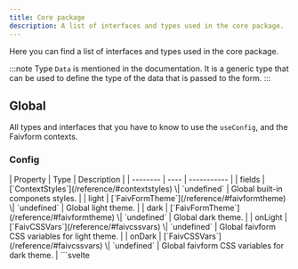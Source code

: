 ```yaml
---
title: Core package
description: A list of interfaces and types used in the core package.
---
```



Here you can find a list of interfaces and types used in the core package.

:::note
Type `Data` is mentioned in the documentation. It is a generic type that can be used to define the type of the data that is passed to the form.
:::

## Global

All types and interfaces that you have to know to use the `useConfig`, and the Faivform contexts.

### Config
<Tabs>
  <TabItem label="Definition">
    | Property | Type | Description |
    | -------- | ---- | ----------- |
    | fields | [`ContextStyles`](/reference/#contextstyles) \| `undefined` | Global built-in componets styles. |
    | light | [`FaivFormTheme`](/reference/#faivformtheme) \| `undefined` | Global light theme. |
    | dark | [`FaivFormTheme`](/reference/#faivformtheme) \| `undefined` | Global dark theme. |
    | onLight | [`FaivCSSVars`](/reference/#faivcssvars) \| `undefined` | Global faivform CSS variables for light theme. |
    | onDark | [`FaivCSSVars`](/reference/#faivcssvars) \| `undefined` | Global faivform CSS variables for dark theme. |
  </TabItem>
  <TabItem label="Usage">
    ```svelte
    <script lang="ts">
      import { setConfig } from "@tuentyfaiv/svelte-form";

      import type { Config } from "@tuentyfaiv/svelte-form";

      const config: Config = {
        fields: {
          // ... styles
        },
        vars: {
          // ... vars
        },
      };

      setConfig(config);
    </script>
    ```
  </TabItem>
</Tabs>

### ContextForm

An interface that defines the form context.

<Tabs>
  <TabItem label="Definition">
    | Property | Type | Description |
    | -------- | ---- | ----------- |
    | loading | `Writable<boolean>` | Whether the form is loading or not. |
    | errors | `Writable<`[`Errors`](/reference/#errors)`<Data>>` | The errors of the fields. |
    | data | `Writable<Data>` | The values of the fields. |
    | styles | `Writable<`[`ContextStyles`](/reference/#contextstyles)`>` | The styles of the form. |
    | reset | `(clear?: boolean, starting?: Data) => void` | Resets the form. |
    | setError | `(field: Keys, error?: string \| null) => Promise<void>` | Sets the error of a field. |
    | setField | `(field: Keys, value: Data[Keys], validate?: boolean) => Promise<void>` | Sets the value of a field. |
    | check | `(event: `[`UserEvent`](/reference/#userevent)`<HTMLInputElement \| HTMLTextAreaElement, FocusEvent \| Event>) => Promise<void>` | Checks the value of a field. |
  </TabItem>
  <TabItem label="Usage">
    ```svelte
    <script lang="ts">
      import { useForm } from "@tuentyfaiv/svelte-form";

      import type { ContextForm } from "@tuentyfaiv/svelte-form";

      const form: ContextForm = useForm("myform");
    </script>
    ```
  </TabItem>
</Tabs>

### ContextStyles

An interface that defines the field styles.

<Tabs>
  <TabItem label="Definition">
    | Property | Type | Description |
    | -------- | ---- | ----------- |
    | replace | `boolean \| undefined` | Whether the styles should replace the default styles or not. |
    | field | [`FieldStyles`](/reference/#fieldstyles) \| `undefined` | The styles of the [`Field`](/components/field/). |
    | select | [`SelectStyles`](/reference/#selectstyles) \| `undefined` | The styles of the [`Select`](/components/select/). |
    | option | [`OptionStyles`](/reference/#optionstyles) \| `undefined` | The styles of the [`Option`](/components/option/). |
    | file | [`FileStyles`](/reference/#filestyles) \| `undefined` | The styles of the [`File`](/components/file/). |
    | errors | [`ErrorsStyles`](/reference/#errorsstyles) \| `undefined` | The styles of the [`Errors`](/components/errors/). |
    | icons | [`Icons`](/reference/#icons) \| `null` \| `undefined` | The icons of the form. |
  </TabItem>
  <TabItem label="Usage">
    ```typescript
    import type { ContextStyles } from "@tuentyfaiv/svelte-form";

    const styles: ContextStyles = {
      // ... styles
    };
    ```
  </TabItem>
</Tabs>

### FaivFormTheme

An type that defines the faivform theme.

<Tabs>
  <TabItem label="Definition">
    | Property | Type | Description |
    | -------- | ---- | ----------- |
    | font | `string \| undefined` | The font of the form. |
    | space | `string \| undefined` | The space of the form. |
    | radius | `string \| undefined` | The radius of the form. |
    | white | `string \| undefined` | The white color of the form. |
    | black | `string \| undefined` | The black color of the form. |
    | primary | [`FaivFormThemePalette`](/reference/#faivformthemepalette) \| `undefined` | The primary theme. |
    | secondary | [`FaivFormThemePalette`](/reference/#faivformthemepalette) \| `undefined` | The secondary theme. |
    | accent | [`FaivFormThemePalette`](/reference/#faivformthemepalette) \| `undefined` | The accent theme. |
    | error | [`FaivFormThemePalette`](/reference/#faivformthemepalette) \| `undefined` | The error theme. |
    | warning | [`FaivFormThemePalette`](/reference/#faivformthemepalette) \| `undefined` | The warning theme. |
    | success | [`FaivFormThemePalette`](/reference/#faivformthemepalette) \| `undefined` | The success theme. |
    | placeholder | [`FaivFormThemePalette`](/reference/#faivformthemepalette) \| `undefined` | The placeholder theme. |
  </TabItem>
  <TabItem label="Usage">
    ```typescript
    import type { FaivFormTheme } from "@tuentyfaiv/svelte-form";

    const theme: FaivFormTheme = {
      // ... theme
    };
    ```
  </TabItem>
</Tabs>

### FaivFormThemePalette

A type that defines the faivform theme palette.

<Tabs>
  <TabItem label="Definition">
    | Property | Type | Description |
    | -------- | ---- | ----------- |
    | 50 | `string \| undefined` | The 50 color of the theme. |
    | 100 | `string \| undefined` | The 100 color of the theme. |
    | 200 | `string \| undefined` | The 200 color of the theme. |
    | 300 | `string \| undefined` | The 300 color of the theme. |
    | 400 | `string \| undefined` | The 400 color of the theme. |
    | 500 | `string \| undefined` | The 500 color of the theme. |
    | 600 | `string \| undefined` | The 600 color of the theme. |
    | 700 | `string \| undefined` | The 700 color of the theme. |
    | 800 | `string \| undefined` | The 800 color of the theme. |
    | 900 | `string \| undefined` | The 900 color of the theme. |
  </TabItem>
  <TabItem label="Usage">
    ```typescript
    import type { FaivFormThemePalette } from "@tuentyfaiv/svelte-form";

    const palette: FaivFormThemePalette = {
      // ... palette
    };
    ```
  </TabItem>
</Tabs>

### FaivCSSVars

A type that defines the faivform CSS variables.

<Tabs>
  <TabItem label="Definition">
    | Property | Type | Description |
    | -------- | ---- | ----------- |
    | primary | [`FaivColorVars`](/reference/#faivcolorvars) \| `undefined` | The primary CSS vars. |
    | secondary | [`FaivColorVars`](/reference/#faivcolorvars) \| `undefined` | The secondary CSS vars. |
    | accent | [`FaivColorVars`](/reference/#faivcolorvars) \| `undefined` | The accent CSS vars. |
    | error | [`FaivColorVars`](/reference/#faivcolorvars) \| `undefined` | The error CSS vars. |
    | warning | [`FaivColorVars`](/reference/#faivcolorvars) \| `undefined` | The warning CSS vars. |
    | success | [`FaivColorVars`](/reference/#faivcolorvars) \| `undefined` | The success CSS vars. |
    | placeholder | [`FaivColorVars`](/reference/#faivcolorvars) \| `undefined` | The placeholder CSS vars. |
    | shadow | [`FaivShadowVars`](/reference/#faivshadowvars) \| `undefined` | The shadow CSS vars. |
    | border | [`FaivBorderVars`](/reference/#faivbordervars) \| `undefined` | The border CSS vars. |
  </TabItem>
  <TabItem label="Usage">
    ```typescript
    import type { FaivCSSVars } from "@tuentyfaiv/svelte-form";

    const vars: FaivCSSVars = {
      // ... vars
    };
    ```
  </TabItem>
</Tabs>

### FaivColorVars

An interface that defines the faivform color CSS variables.

<Tabs>
  <TabItem label="Definition">
    | Property | Type | Description |
    | -------- | ---- | ----------- |
    | color | `string \| undefined` | The color CSS variable. |
    | opacity | `string \| undefined` | The opacity CSS variable. |
    | text | `string \| undefined` | The text color CSS variable. |
    | "text-opacity" | `string \| undefined` | The text color opacity CSS variable. |
    | font | `string \| undefined` | The font CSS variable. |
  </TabItem>
  <TabItem label="Usage">
    ```typescript
    import type { FaivColorVars } from "@tuentyfaiv/svelte-form";

    const color: FaivColorVars = {
      // ... color
    };
    ```
  </TabItem>
</Tabs>

### FaivShadowVars

An interface that defines the faivform shadow CSS variables.

<Tabs>
  <TabItem label="Definition">
    | Property | Type | Description |
    | -------- | ---- | ----------- |
    | base | `string \| undefined` | The shadow CSS variable. |
    | size | `string \| undefined` | The size CSS variable. |
    | color | `string \| undefined` | The color CSS variable. |
    | opacity | `string \| undefined` | The opacity color CSS variable. |
  </TabItem>
  <TabItem label="Usage">
    ```typescript
    import type { FaivShadowVars } from "@tuentyfaiv/svelte-form";

    const shadow: FaivShadowVars = {
      // ... shadow
    };
    ```
  </TabItem>
</Tabs>

### FaivBorderVars

An interface that defines the faivform border CSS variables.

<Tabs>
  <TabItem label="Definition">
    | Property | Type | Description |
    | -------- | ---- | ----------- |
    | base | `string \| undefined` | The border CSS variable. |
    | width | `string \| undefined` | The width CSS variable. |
    | style | `string \| undefined` | The style CSS variable. |
    | color | `string \| undefined` | The color CSS variable. |
    | opacity | `string \| undefined` | The opacity color CSS variable. |
  </TabItem>
  <TabItem label="Usage">
    ```typescript
    import type { FaivBorderVars } from "@tuentyfaiv/svelte-form";

    const border: FaivBorderVars = {
      // ... border
    };
    ```
  </TabItem>
</Tabs>

## Faivform

All types and interfaces that you have to know to use the core package.

### FaivFormConfig

An interface that defines the config of the form.

<Tabs>
  <TabItem label="Properties">
    | Property | Type | Description |
    | -------- | ---- | ----------- |
    | fields | [`FieldsSchema`](/reference/#fieldsschema) \| [`Adapter`](/reference/#adapter) | The fields of the form. |
    | styles | [`ContextStyles`](/reference/#contextstyles) \| `undefined` | The styles of the form. |
    | context | `string \| undefined` | The context of the form. |
  </TabItem>
  <TabItem label="Usage">
    ```svelte
    <script lang="ts">
      import { faivform } from "@tuentyfaiv/svelte-form";

      import type { FaivFormConfig } from "@tuentyfaiv/svelte-form";

      const config: FaivFormConfig = {
        // ... config
      };

      const form = faivform(config);
    </script>
    ```
  </TabItem>
</Tabs>

### FaivFormStore

An interface that defines the store of the form.

<Tabs>
  <TabItem label="Properties">
    This contains all the properties of the [`ContextForm`](/reference/#contextform) interface and the following:
    | Property | Type | Description |
    | -------- | ---- | ----------- |
    | submit | `submit<T = Data>(action: `[`SubmitAction`](/reference/#submitaction)`<T>, config?: `[`SubmitConfig`](/reference/#submitconfig)`<T>) => `[`Submit`](/reference/#submit)` | Submits the form. |
  </TabItem>
  <TabItem label="Usage">
    ```svelte
    <script lang="ts">
      import { faivform } from "@tuentyfaiv/svelte-form";

      import type { Readable } from "svelte/store";
      import type { FaivFormStore } from "@tuentyfaiv/svelte-form";

      const form: Readable<FaivFormStore<Data>> = faivform({
        // ... config
      });
    </script>
    ```
  </TabItem>
</Tabs>

### Adapter
An abstract class that defines the methods that an adapter must implement.

<Tabs>
  <TabItem label="Definition">
    | Method | Description |
    | ------ | ----------- |
    | `initial(): { fields: Data; errors: `[`Errors`](/reference/#errors)`<Data>; }` | Returns the initial values of the fields and errors. |
    | `validate<T = Data>(data: T): Promise<void>` | Validates the data. |
    | `field(field: keyof Data, value: Data[keyof Data], errors: Writable<`[`Errors`](/reference/#errors)`<Data>>): Promise<void>` | Validates a field. |
    | `errors(error: unknown, errors: Writable<`[`Errors`](/reference/#errors)`<Data>>, handle?: (error: unknown) => (void \| Promise<void>)): Promise<void>` | Handles an error. |
  </TabItem>
  <TabItem label="Usage">
    ```typescript
    import { Adapter } from "@tuentyfaiv/svelte-form";

    class MyAdapter extends Adapter {
      // ... implementation
    }
    ```
  </TabItem>
</Tabs>

### SubmitAction

An type that defines the submit action.

<Tabs>
  <TabItem label="Properties">
    | Property | Type | Description |
    | -------- | ---- | ----------- |
    | values | `Data` | The values of the form. |
  </TabItem>
  <TabItem label="Usage">
    ```typescript
    import type { SubmitAction } from "@tuentyfaiv/svelte-form";

    const submitAction: SubmitAction<Data> = async (values) => {
      // ... do something with the values
    }
    ```
  </TabItem>
</Tabs>

### SubmitConfig

An interface that defines the submit config.

<Tabs>
  <TabItem label="Properties">
    | Property | Type | Description |
    | -------- | ---- | ----------- |
    | error | `((error: unknown) => (void \| Promise<void>)) \| undefined` | A function that handles the error. |
    | finish | `VoidFunction \| undefined` | A function that is called when the submit action is finished whether it was successful or not. |
    | reset | `boolean \| undefined` | Whether the form should be reset or not. |
    | initial | `Data \| undefined` | The initial values of the form. |
  </TabItem>
  <TabItem label="Usage">
    ```typescript
    import type { SubmitConfig } from "@tuentyfaiv/svelte-form";

    const submitConfig: SubmitConfig<Data> = {
      // ... config
    }
    ```
  </TabItem>
</Tabs>

### Submit

An type that defines the function that is called when the form is submitted.

<Tabs>
  <TabItem label="Definition">
    | Property | Type | Description |
    | -------- | ---- | ----------- |
    | event | [`UserEvent`](/reference/#userevent)`<HTMLFormElement, SubmitEvent>` | The submit event. |
  </TabItem>
  <TabItem label="Usage">
    ```svelte
    <script lang="ts">
      import { faivform } from "@tuentyfaiv/svelte-form";

      import type { Submit } from "@tuentyfaiv/svelte-form";

      const form = faivform({
        fields: // ... schema or adapter
      });

      const handleSubmit: Submit = $form.submit(async (values) => {
        // ... do something with the values
      });
    </script>

    <form on:submit={handleSubmit}>
      <!-- ... Fields -->
    </form>
    ```
  </TabItem>
</Tabs>

### UserEvent

An object type that defines the user event. It extends the native event to safely access the current target.

<Tabs>
  <TabItem label="Definition">
    | Property | Type | Description |
    | -------- | ---- | ----------- |
    | currentTarget | `EventTarget & Element` | The current target of the event. |
    | ... | `Event` | All the properties of the event used. |
  </TabItem>
  <TabItem label="Usage">
    ```typescript
    import type { UserEvent } from "@tuentyfaiv/svelte-form";

    function handleEvent(event: UserEvent<HTMLInputElement>) {
      // ... do something with the current target
    }
    ```
  </TabItem>
</Tabs>

### Errors

An object type that defines the errors of the fields.

<Tabs>
  <TabItem label="Definition">
    | Property | Type | Description |
    | -------- | ---- | ----------- |
    | \[field\] | `string \| null` | The error of a field. |
  </TabItem>
  <TabItem label="Usage">
    ```typescript
    import type { Errors } from "@tuentyfaiv/svelte-form";

    const errors: Errors<Data> = {
      // ... errors
    };
    ```
  </TabItem>
</Tabs>

## Schemas

All schemas are defined using TypeScript types. This means that you can use them to define the type of your data.

### FieldsSchema

A object type that defines a schema for a set of fields.

<Tabs>
  <TabItem label="Definition">
    | Property | Type | Description |
    | -------- | ---- | ----------- |
    | \[field\] | [`Schema`](/reference/#schema) \| [`FieldPropSchema`](/reference/#fieldpropschema) \| [`ArraySchema`](/reference/#arrayschema) \| `FieldsSchema` | A field schema. |
  </TabItem>
  <TabItem label="Usage">
    ```typescript
    import type { FieldsSchema } from "@tuentyfaiv/svelte-form";

    const schema = {
      // ... fields
    } satisfies FieldsSchema;
    ```
  </TabItem>
</Tabs>

### Schema

A type that defines the type of a field.

<Tabs>
  <TabItem label="Definition">
    | Value | Description |
    | ----- | ----------- |
    | `RegExp` | A regular expression. |
    | `"string"` | A string. |
    | `"number"` | A number. |
    | `"boolean"` | A boolean. |
    | `"date"` | A date. |
    | `"file"` | A file. |
  </TabItem>
  <TabItem label="Usage">
    ```typescript
    import type { Schema } from "@tuentyfaiv/svelte-form";

    const fieldSchema: Schema = "string";
    ```
  </TabItem>
</Tabs>

### FieldPropSchema

A object type that defines the type of a field.

<Tabs>
  <TabItem label="Definition">
    | Property | Type | Description |
    | -------- | ---- | ----------- |
    | type | [`Schema`](/reference/#schema) | The type of the field. |
    | required | `boolean \| undefined` | Whether the field is required or not. |
    | min | `number \| undefined` | The minimum value of the field. |
    | max | `number \| undefined` | The maximum value of the field. |
  </TabItem>
  <TabItem label="Usage">
    ```typescript
    import type { FieldPropSchema } from "@tuentyfaiv/svelte-form";

    const fieldSchema: FieldPropSchema = {
      type: "string",
      required: true,
      min: 5,
      max: 10,
    };
    ```
  </TabItem>
</Tabs>

### ArraySchema

A object type that defines the type of an array.

<Tabs>
  <TabItem label="Definition">
    | Property | Type | Description |
    | -------- | ---- | ----------- |
    | type | `"array"` | Indicates that the field is an array. |
    | item | [`Schema`](/reference/#schema) \| [`FieldPropSchema`](/reference/#fieldpropschema) \| `ArraySchema` \| [`FieldsSchema`](/reference/#fieldsschema) | The type of the items in the array. |
    | required | `boolean \| undefined` | Whether the array is required or not. |
    | min | `number \| undefined` | The minimum length of the array. |
    | max | `number \| undefined` | The maximum length of the array. |
  </TabItem>
  <TabItem label="Usage">
    ```typescript
    import type { ArraySchema } from "@tuentyfaiv/svelte-form";

    const arraySchema: ArraySchema = {
      type: "array",
      item: "string",
      required: true,
      min: 5,
      max: 10,
    };
    ```
  </TabItem>
</Tabs>

## Styles

All types and interfaces that you have to know to use the styles.

### FieldStyles

An interface that defines the field styles.

<Tabs>
  <TabItem label="Definition">
    | Property | Type | Description |
    | -------- | ---- | ----------- |
    | container | `string \| undefined` | Field container class |
    | label | `string \| undefined` | Field label class |
    | input | `string \| undefined` | Field input class |
    | error | `string \| undefined` | Field error class |
    | area | `string \| undefined` | Field type textarea class |
    | check | `string \| undefined` | Field type checkbox class |
    | action | `string \| undefined` | Field type password action class |
    | icon | `string \| undefined` | Field type password icon class |
    | checked | `string \| undefined` | Field type checkbox checked icon |
    | hide | `string \| undefined` | Field type password hide icon. |
    | show | `string \| undefined` | Field type password show icon. |
  </TabItem>
  <TabItem label="Usage">
    ```typescript
    import type { FieldStyles } from "@tuentyfaiv/svelte-form";

    const styles: FieldStyles = {
      // ... styles
    };
    ```
  </TabItem>
</Tabs>

### SelectStyles

An interface that defines the select styles.

<Tabs>
  <TabItem label="Definition">
    | Property | Type | Description |
    | -------- | ---- | ----------- |
    | container | `string \| undefined` | Select container class |
    | label | `string \| undefined` | Select label class |
    | select | `string \| undefined` | Select select class |
    | value | `string \| undefined` | Select value class |
    | item | `string \| undefined` | Select item class |
    | remove | `string \| undefined` | Select remove class |
    | searchable | `string \| undefined` | Select searchable class |
    | error | `string \| undefined` | Select error class |
    | clear | `string \| undefined` | Select clear class |
    | arrow | `string \| undefined` | Select arrow icon |
    | icon | `string \| undefined` | Select icon class |
    | options | `string \| undefined` | Select options class |
    | option | `string \| undefined` | Select option class |
    | empty | `string \| undefined` | Select empty class |
  </TabItem>
  <TabItem label="Usage">
    ```typescript
    import type { SelectStyles } from "@tuentyfaiv/svelte-form";

    const styles: SelectStyles = {
      // ... styles
    };
    ```
  </TabItem>
</Tabs>

### OptionStyles

An interface that defines the option styles.

<Tabs>
  <TabItem label="Definition">
    | Property | Type | Description |
    | -------- | ---- | ----------- |
    | options | `string \| undefined` | Option options class |
    | container | `string \| undefined` | Option container class |
    | label | `string \| undefined` | Option label class |
    | input | `string \| undefined` | Option input class |
    | content | `string \| undefined` | Option content class |
    | error | `string \| undefined` | Option error class |
  </TabItem>
  <TabItem label="Usage">
    ```typescript
    import type { OptionStyles } from "@tuentyfaiv/svelte-form";

    const styles: OptionStyles = {
      // ... styles
    };
    ```
  </TabItem>
</Tabs>

### FileStyles

An interface that defines the file styles.

<Tabs>
  <TabItem label="Definition">
    | Property | Type | Description |
    | -------- | ---- | ----------- |
    | wrapper | `string \| undefined` | Option wrapper class |
    | cover | `string \| undefined` | Option cover class |
    | remove | `string \| undefined` | Option remove class |
    | item | `string \| undefined` | Option item class |
    | error | `string \| undefined` | Option error class |
    | retry | `string \| undefined` | Option retry class |
    | container | `string \| undefined` | Option container class |
    | label | `string \| undefined` | Option label class |
    | input | `string \| undefined` | Option input class |
  </TabItem>
  <TabItem label="Usage">
    ```typescript
    import type { FileStyles } from "@tuentyfaiv/svelte-form";

    const styles: FileStyles = {
      // ... styles
    };
    ```
  </TabItem>
</Tabs>

### ErrorsStyles

An interface that defines the errors styles.

<Tabs>
  <TabItem label="Definition">
    | Property | Type | Description |
    | -------- | ---- | ----------- |
    | list | `string \| undefined` | Errors list class |
    | item | `string \| undefined` | Errors item class |
  </TabItem>
  <TabItem label="Usage">
    ```typescript
    import type { ErrorsStyles } from "@tuentyfaiv/svelte-form";

    const styles: ErrorsStyles = {
      // ... styles
    };
    ```
  </TabItem>
</Tabs>

### Icons

An interface that defines the icons of the fields.

<Tabs>
  <TabItem label="Definition">
    | Property | Type | Description |
    | -------- | ---- | ----------- |
    | checked | `string \| undefined` | The icon of the checkbox. |
    | hide | `string \| undefined` | The icon of the password when it is hidden. |
    | show | `string \| undefined` | The icon of the password when it is shown. |
    | clear | `string \| undefined` | The icon of the clear button. |
    | arrow | `string \| undefined` | The icon of the arrow. |
    | remove | `string \| undefined` | The icon of the remove button. |
    | retry | `string \| undefined` | The icon of the retry button. |
  </TabItem>
  <TabItem label="Usage">
    ```typescript
    import type { Icons } from "@tuentyfaiv/svelte-form";

    const icons: Icons = {
      // ... icons
    };
    ```
  </TabItem>
</Tabs>

## Built-in components

All types and interfaces that you have to know to use the built-in components.

### SelectOption

An interface that defines the select option.

<Tabs>
  <TabItem label="Definition">
    | Property | Type | Description |
    | -------- | ---- | ----------- |
    | key | `string \| undefined` | The key of the option. |
    | label | `string` | The label of the option. |
    | value | `string` | The value of the option. |
    | fixed | `boolean \| undefined` | Whether the option is fixed or not. |
    | disabled | `boolean \| undefined` | Whether the option is disabled or not. |
  </TabItem>
  <TabItem label="Usage">
    ```typescript
    import type { SelectOption } from "@tuentyfaiv/svelte-form";

    const option: SelectOption[] = [
      // ... options
    ];
    ```
  </TabItem>
</Tabs>